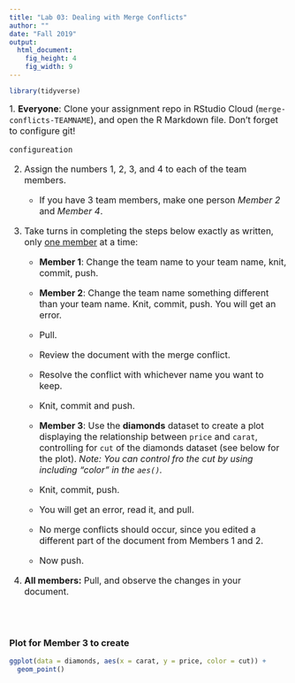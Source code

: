 ```yaml
---
title: "Lab 03: Dealing with Merge Conflicts"
author: ""
date: "Fall 2019"
output: 
  html_document: 
    fig_height: 4
    fig_width: 9
---
```


```r
library(tidyverse)
```

<font size="3">
1. **Everyone**: Clone your assignment repo in RStudio Cloud (`merge-conflicts-TEAMNAME`), 
and open the R Markdown file. Don't forget to configure git! 

```r
configureation
```

2. Assign the numbers 1, 2, 3, and 4 to each of the team members.
    - If you have 3 team members, make one person *Member 2* and *Member 4*.

3. Take turns in completing the steps below exactly as written, only <u>one member</u> at a time:

    - **Member 1**: Change the team name to your team name, knit, commit, push.
    
    - **Member 2**: Change the team name something different than your team name. Knit, commit, push. You 
will get an error. 
    - Pull.
    - Review the document with the merge conflict. 
    - Resolve the conflict with whichever name you want to keep. 
    - Knit, commit and push.

    - **Member 3**: Use the **diamonds** dataset to create a plot displaying the relationship between `price` and `carat`, controlling for `cut` of the diamonds dataset (see below for the plot). *Note: You can control fro the cut by using including "color" in the `aes()`.*
    - Knit, commit, push. 
    - You will get an error, read it, and pull. 
    - No merge conflicts should occur, since you edited a different part of the document from Members 1 and 2.
    - Now push.

4.  **All members:** Pull, and observe the changes in your document.

</font>
<br><br>

### Plot for Member 3 to create

```r
ggplot(data = diamonds, aes(x = carat, y = price, color = cut)) +
  geom_point()
```
